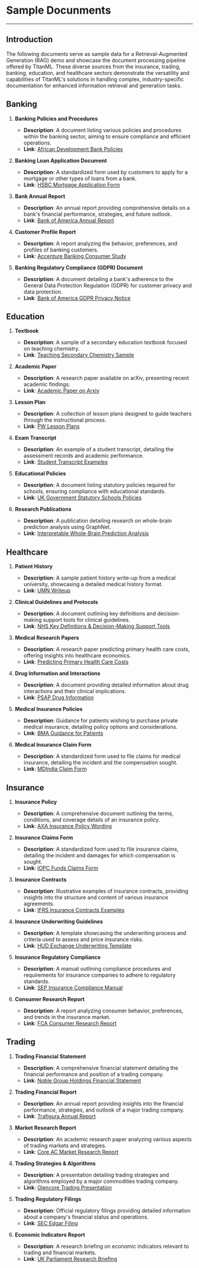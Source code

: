 # Sample Docunments

---

## Introduction

The following documents serve as sample data for a Retrieval-Augmented Generation (RAG) demo and showcase the document processing pipeline offered by TitanML. These diverse sources from the insurance, trading, banking, education, and healthcare sectors demonstrate the versatility and capabilities of TitanML's solutions in handling complex, industry-specific documentation for enhanced information retrieval and generation tasks.

## Banking

1. **Banking Policies and Procedures**
   - **Description**: A document listing various policies and procedures within the banking sector, aiming to ensure compliance and efficient operations.
   - **Link**: [African Development Bank Policies](https://www.afdb.org/fileadmin/uploads/afdb/Documents/Compliance-Review/LIST_OF_POLICIES-EN-CRMU.pdf)

2. **Banking Loan Application Document**
   - **Description**: A standardized form used by customers to apply for a mortgage or other types of loans from a bank.
   - **Link**: [HSBC Mortgage Application Form](https://ciiom.hsbc.com/content/dam/hsbc/ciiom/docs/hsbc-mortgage-application-form.pdf)

3. **Bank Annual Report**
   - **Description**: An annual report providing comprehensive details on a bank's financial performance, strategies, and future outlook.
   - **Link**: [Bank of America Annual Report](https://investor.bankofamerica.com/regulatory-and-other-filings/annual-reports/content/0000070858-24-000135/0000070858-24-000135.pdf)

4. **Customer Profile Report**
   - **Description**: A report analyzing the behavior, preferences, and profiles of banking customers.
   - **Link**: [Accenture Banking Consumer Study](https://www.accenture.com/content/dam/accenture/final/industry/banking/document/Accenture-Banking-Consumer-Study.pdf)

5. **Banking Regulatory Compliance (GDPR) Document**
   - **Description**: A document detailing a bank's adherence to the General Data Protection Regulation (GDPR) for customer privacy and data protection.
   - **Link**: [Bank of America GDPR Privacy Notice](https://business.bofa.com/content/dam/boamlimages/documents/articles/ID18_0208/GBAM-GDPR-Privacy-Notice-EMEA.pdf)

## Education

1. **Textbook**
   - **Description**: A sample of a secondary education textbook focused on teaching chemistry.
   - **Link**: [Teaching Secondary Chemistry Sample](https://science-education-research.com/KeithSTaber/Publications_books_files/teachingsecondarychemistrysample.pdf)

2. **Academic Paper**
   - **Description**: A research paper available on arXiv, presenting recent academic findings.
   - **Link**: [Academic Paper on Arxiv](https://arxiv.org/pdf/2310.07177)

3. **Lesson Plan**
   - **Description**: A collection of lesson plans designed to guide teachers through the instructional process.
   - **Link**: [PW Lesson Plans](https://hwb.gov.wales/api/storage/ab1af87c-cc40-4f04-a9df-e948fe3bd4fc/PWLessonPlans.pdf)

4. **Exam Transcript**
   - **Description**: An example of a student transcript, detailing the assessment records and academic performance.
   - **Link**: [Student Transcript Examples](https://www.bath.ac.uk/publications/student-transcript-examples/attachments/Example-of-a-record-of-assessment.pdf)

5. **Educational Policies**
   - **Description**: A document listing statutory policies required for schools, ensuring compliance with educational standards.
   - **Link**: [UK Government Statutory Schools Policies](https://assets.publishing.service.gov.uk/government/uploads/system/uploads/attachment_data/file/357068/statutory_schools_policies_Sept_14_FINAL.pdf)

6. **Research Publications**
   - **Description**: A publication detailing research on whole-brain prediction analysis using GraphNet.
   - **Link**: [Interpretable Whole-Brain Prediction Analysis](https://www.researchgate.net/publication/234088415_Interpretable_Whole-Brain_Prediction_Analysis_with_GraphNet)

## Healthcare

1. **Patient History**
   - **Description**: A sample patient history write-up from a medical university, showcasing a detailed medical history format.
   - **Link**: [UMN Writeup](https://www.med.unc.edu/medclerk/wp-content/uploads/sites/877/2018/10/UMNwriteup.pdf)

2. **Clinical Guidelines and Protocols**
   - **Description**: A document outlining key definitions and decision-making support tools for clinical guidelines.
   - **Link**: [NHS Key Definitions & Decision-Making Support Tools](https://rightdecisions.scot.nhs.uk/m/2672/1-key-definitions-decision-making-support-tools.pdf)

3. **Medical Research Papers**
   - **Description**: A research paper predicting primary health care costs, offering insights into healthcare economics.
   - **Link**: [Predicting Primary Health Care Costs](https://www.york.ac.uk/media/che/documents/papers/researchpapers/CHERP72_predicting_primary_health_care_costs.pdf)

4. **Drug Information and Interactions**
   - **Description**: A document providing detailed information about drug interactions and their clinical implications.
   - **Link**: [PSAP Drug Information](https://www.accp.com/docs/bookstore/psap/p2021b3_sample.pdf)

5. **Medical Insurance Policies**
   - **Description**: Guidance for patients wishing to purchase private medical insurance, detailing policy options and considerations.
   - **Link**: [BMA Guidance for Patients](https://www.bma.org.uk/media/1831/bma-guidance-for-patients-wishing-to-buy-private-medical-insurance-sept-19.pdf)

6. **Medical Insurance Claim Form**
   - **Description**: A standardized form used to file claims for medical insurance, detailing the incident and the compensation sought.
   - **Link**: [MDIndia Claim Form](https://iob.in/upload/CEDocuments/MDIndia_Claim_Form.pdf)

## Insurance

1. **Insurance Policy**
   - **Description**: A comprehensive document outlining the terms, conditions, and coverage details of an insurance policy.
   - **Link**: [AXA Insurance Policy Wording](http://www.axainsurance.com/home/policy-wording/policywording_153.pdf)

2. **Insurance Claims Form**
   - **Description**: A standardized form used to file insurance claims, detailing the incident and damages for which compensation is sought.
   - **Link**: [IOPC Funds Claims Form](https://iopcfunds.org/wp-content/uploads/2022/02/IOPC_Claims_Form_e.pdf)

3. **Insurance Contracts**
   - **Description**: Illustrative examples of insurance contracts, providing insights into the structure and content of various insurance agreements.
   - **Link**: [IFRS Insurance Contracts Examples](https://www.ifrs.org/content/dam/ifrs/project/insurance-contracts/revised-exposure-draft/published-documents/ed-revised-insurance-contracts-illustrative-examples.pdf)

4. **Insurance Underwriting Guidelines**
   - **Description**: A template showcasing the underwriting process and criteria used to assess and price insurance risks.
   - **Link**: [HUD Exchange Underwriting Template](https://files.hudexchange.info/resources/documents/MFRUnderwritingTemplate-Example.pdf)

5. **Insurance Regulatory Compliance**
   - **Description**: A manual outlining compliance procedures and requirements for insurance companies to adhere to regulatory standards.
   - **Link**: [SEP Insurance Compliance Manual](https://www.sep-insurance.co.uk/wp-content/uploads/SEP-Compliance-Manual.pdf)

6. **Consumer Research Report**
   - **Description**: A report analyzing consumer behavior, preferences, and trends in the insurance market.
   - **Link**: [FCA Consumer Research Report](https://www.fca.org.uk/publication/research/tr14-08-consumer-research.pdf)

## Trading

1. **Trading Financial Statement**
   - **Description**: A comprehensive financial statement detailing the financial performance and position of a trading company.
   - **Link**: [Noble Group Holdings Financial Statement](https://www.noblegroupholdings.com/wp-content/uploads/2022/11/NGHL-2021-AFS-final-fully-signed.pdf)

2. **Trading Financial Report**
   - **Description**: An annual report providing insights into the financial performance, strategies, and outlook of a major trading company.
   - **Link**: [Trafigura Annual Report](https://www.trafigura.com/media/yyihgcyh/2023-trafigura-2023-annual-report.pdf)

3. **Market Research Report**
   - **Description**: An academic research paper analyzing various aspects of trading markets and strategies.
   - **Link**: [Core AC Market Research Report](https://core.ac.uk/download/33616132.pdf)

4. **Trading Strategies & Algorithms**
   - **Description**: A presentation detailing trading strategies and algorithms employed by a major commodities trading company.
   - **Link**: [Glencore Trading Presentation](https://www.glencore.com/.rest/api/v1/documents/e4d7b2682e04316824eb74ccdf7fad43/201111030800-Glencore-presentation.pdf)

5. **Trading Regulatory Filings**
   - **Description**: Official regulatory filings providing detailed information about a company's financial status and operations.
   - **Link**: [SEC Edgar Filing](https://www.sec.gov/Archives/edgar/data/886982/000095017024085907/bskel344_prelim.htm)

6. **Economic Indicators Report**
   - **Description**: A research briefing on economic indicators relevant to trading and financial markets.
   - **Link**: [UK Parliament Research Briefing](https://researchbriefings.files.parliament.uk/documents/CBP-9040/CBP-9040.pdf)
